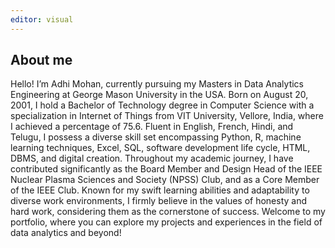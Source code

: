 ```yaml
---
editor: visual
---
```


## About me

Hello! I'm Adhi Mohan, currently pursuing my Masters in Data Analytics Engineering at George Mason University in the USA. Born on August 20, 2001, I hold a Bachelor of Technology degree in Computer Science with a specialization in Internet of Things from VIT University, Vellore, India, where I achieved a percentage of 75.6. Fluent in English, French, Hindi, and Telugu, I possess a diverse skill set encompassing Python, R, machine learning techniques, Excel, SQL, software development life cycle, HTML, DBMS, and digital creation. Throughout my academic journey, I have contributed significantly as the Board Member and Design Head of the IEEE Nuclear Plasma Sciences and Society (NPSS) Club, and as a Core Member of the IEEE Club. Known for my swift learning abilities and adaptability to diverse work environments, I firmly believe in the values of honesty and hard work, considering them as the cornerstone of success. Welcome to my portfolio, where you can explore my projects and experiences in the field of data analytics and beyond!
